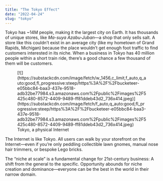 ```yaml
---
title: "The Tokyo Effect"
date: "2022-04-24"
slug: "tokyo"
---
```


Tokyo has ~14M people, making it the largest city on Earth. It has thousands of unique stores, like *Ma-suya Azabu-Juban*—a shop that only sells salt. A store like this couldn’t exist in an average city (like my hometown of Grand Rapids, Michigan) because the place wouldn’t get enough foot traffic to find customers interested in its niche. When a business in Tokyo has 40 million people within a short train ride, there’s a good chance a few thousand of them will be customers.

<div class="wp-block-image"><figure class="aligncenter">[![](https://substackcdn.com/image/fetch/w_1456,c_limit,f_auto,q_auto:good,fl_progressive:steep/https%3A%2F%2Fbucketeer-e05bbc84-baa3-437e-9518-adb32be77984.s3.amazonaws.com%2Fpublic%2Fimages%2F5425c480-8572-4409-9489-ff81ddeb43d2_736x414.jpeg)](https://substackcdn.com/image/fetch/f_auto,q_auto:good,fl_progressive:steep/https%3A%2F%2Fbucketeer-e05bbc84-baa3-437e-9518-adb32be77984.s3.amazonaws.com%2Fpublic%2Fimages%2F5425c480-8572-4409-9489-ff81ddeb43d2_736x414.jpeg)<figcaption>Tokyo, a physical Internet</figcaption></figure></div>The Internet is like Tokyo. All users can walk by your storefront on the Internet—even if you’re only peddling collectible lawn gnomes, manual nose hair trimmers, or bespoke Lego bricks.

The “niche at scale” is a fundamental change for 21st-century business: A shift from the general to the specific. Opportunity abounds for niche creation and dominance—everyone can be the best in the world in their narrow domain.
